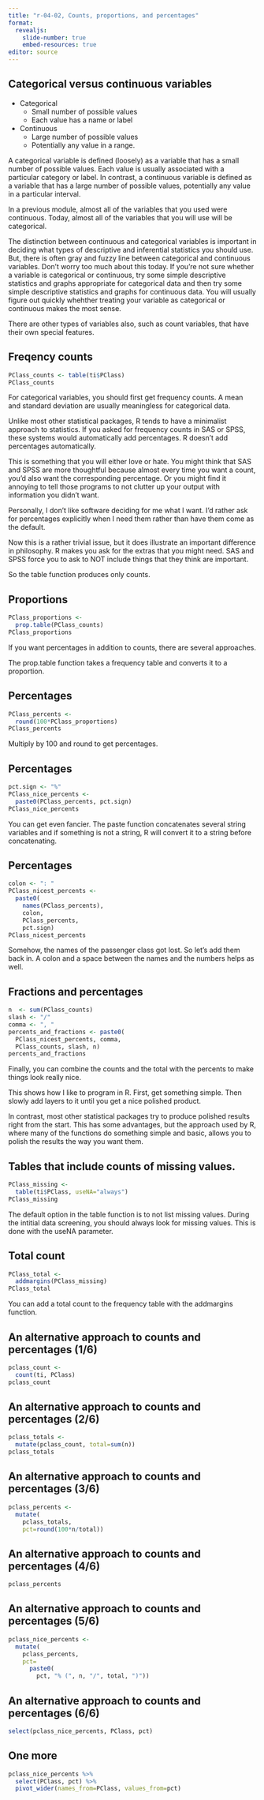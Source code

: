 ```yaml
---
title: "r-04-02, Counts, proportions, and percentages"
format: 
  revealjs:
    slide-number: true
    embed-resources: true
editor: source
---
```


## Categorical versus continuous variables

+ Categorical
  + Small number of possible values
  + Each value has a name or label
+ Continuous
  + Large number of possible values
  + Potentially any value in a range.
  
::: notes

A categorical variable is defined (loosely) as a variable that has a small number of possible values. Each value is usually associated with a particular category or label. In contrast, a continuous variable is defined as a variable that has a large number of possible values, potentially any value in a particular interval.

In a previous module, almost all of the variables that you used were continuous. Today, almost all of the variables that you will use will be categorical.

The distinction between continuous and categorical variables is important in deciding what types of descriptive and inferential statistics you should use. But, there is often gray and fuzzy line between categorical and continuous variables. Don't worry too much about this today. If you're not sure whether a variable is categorical or continuous, try some simple descriptive statistics and graphs appropriate for categorical data and then try some simple descriptive statistics and graphs for continuous data. You will usually figure out quickly whehther treating your variable as categorical or continuous makes the most sense.

There are other types of variables also, such as count variables, that have their own special features.

:::

## Freqency counts

```r
PClass_counts <- table(ti$PClass)
PClass_counts
```

::: notes

For categorical variables, you should first get frequency counts. A mean and standard deviation are usually meaningless for categorical data.

Unlike most other statistical packages, R tends to have a minimalist approach to statistics. If you asked for frequency counts in SAS or SPSS, these systems would automatically add percentages. R doesn't add percentages automatically.

This is something that you will either love or hate. You might think that SAS and SPSS are more thoughtful because almost every time you want a count, you'd also want the corresponding percentage. Or you might find it annoying to tell those programs to not clutter up your output with information you didn't want.

Personally, I don't like software deciding for me what I want. I'd rather ask for percentages explicitly when I need them rather than have them come as the default.

Now this is a rather trivial issue, but it does illustrate an important difference in philosophy. R makes you ask for the extras that you might need. SAS and SPSS force you to ask to NOT include things that they think are important.

So the table function produces only counts. 

:::

## Proportions

```r
PClass_proportions <-
  prop.table(PClass_counts)
PClass_proportions
```

::: notes

If you want percentages in addition to counts, there are several approaches.

The prop.table function takes a frequency table and converts it to a proportion.

:::

## Percentages

```r
PClass_percents <- 
  round(100*PClass_proportions)
PClass_percents
```

::: notes

Multiply by 100 and round to get percentages.

:::

## Percentages

```r
pct.sign <- "%"
PClass_nice_percents <- 
  paste0(PClass_percents, pct.sign)
PClass_nice_percents
```

::: notes

You can get even fancier. The paste function concatenates several string variables and if something is not a string, R will convert it to a string before concatenating.

:::

## Percentages

```r
colon <- ": "
PClass_nicest_percents <- 
  paste0(
    names(PClass_percents), 
    colon,
    PClass_percents, 
    pct.sign)
PClass_nicest_percents
```

::: notes

Somehow, the names of the passenger class got lost. So let's add them back in. A colon and a space between the names and the numbers helps as well.

:::

## Fractions and percentages

```r
n  <- sum(PClass_counts)
slash <- "/"
comma <- ", "
percents_and_fractions <- paste0(
  PClass_nicest_percents, comma,
  PClass_counts, slash, n)
percents_and_fractions
```

::: notes

Finally, you can combine the counts and the total with the percents to make things look really nice.

This shows how I like to program in R. First, get something simple. Then slowly add layers to it until you get a nice polished product.

In contrast, most other statistical packages try to produce polished results right from the start. This has some advantages, but the approach used by R, where many of the functions do something simple and basic, allows you to polish the results the way you want them.

:::

## Tables that include counts of missing values.

```r
PClass_missing <- 
  table(ti$PClass, useNA="always")
PClass_missing
```

::: notes

The default option in the table function is to not list missing values. During the intitial data screening, you should always look for missing values. This is done with the useNA parameter.

:::

## Total count

```r
PClass_total <- 
  addmargins(PClass_missing)
PClass_total
```

::: notes

You can add a total count to the frequency table with the addmargins function.

:::

## An alternative approach to counts and percentages (1/6)

```r
pclass_count <- 
  count(ti, PClass)
pclass_count
```

## An alternative approach to counts and percentages (2/6)

```r
pclass_totals <- 
  mutate(pclass_count, total=sum(n))
pclass_totals
```

## An alternative approach to counts and percentages (3/6)

```r
pclass_percents <- 
  mutate(
    pclass_totals, 
    pct=round(100*n/total))
```

## An alternative approach to counts and percentages (4/6)

```r
pclass_percents
```

## An alternative approach to counts and percentages (5/6)

```r
pclass_nice_percents <- 
  mutate(
    pclass_percents, 
    pct=
      paste0(
        pct, "% (", n, "/", total, ")"))
```

## An alternative approach to counts and percentages (6/6)

```r
select(pclass_nice_percents, PClass, pct)
```

## One more

```r
pclass_nice_percents %>%
  select(PClass, pct) %>%
  pivot_wider(names_from=PClass, values_from=pct)
```

